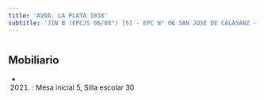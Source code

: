 ```yaml
---
title: 'AVDA. LA PLATA 1038'
subtitle: 'JIN B (EPCJS 06/08°) [S] - EPC N° 06 SAN JOSE DE CALASANZ - EPA N° 06 SAN JOSE DE CALASANZ'
---
```


#


## Mobiliario

*  (2021) : Mesa inicial 5, Silla escolar 30 



